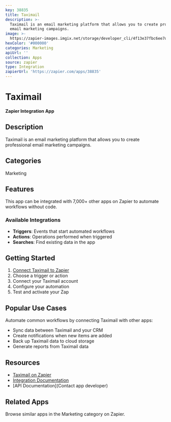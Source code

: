 ```yaml
---
key: 38835
title: Taximail
description: >-
  Taximail is an email marketing platform that allows you to create professional
  email marketing campaigns.
image: >-
  https://zapier-images.imgix.net/storage/developer_cli/4f13e37fbc6ee7d248e47ea09b416faa_2.png?auto=format%2Ccompress&ixlib=python-3.0.0&q=50
hexColor: '#000000'
categories: Marketing
apiUrl: ''
collection: Apps
source: zapier
type: Integration
zapierUrl: 'https://zapier.com/apps/38835'
---
```

# Taximail

**Zapier Integration App**

## Description

Taximail is an email marketing platform that allows you to create professional email marketing campaigns.

## Categories

Marketing

## Features

This app can be integrated with 7,000+ other apps on Zapier to automate workflows without code.

### Available Integrations

- **Triggers**: Events that start automated workflows
- **Actions**: Operations performed when triggered
- **Searches**: Find existing data in the app

## Getting Started

1. [Connect Taximail to Zapier](https://zapier.com/apps/38835)
2. Choose a trigger or action
3. Connect your Taximail account
4. Configure your automation
5. Test and activate your Zap

## Popular Use Cases

Automate common workflows by connecting Taximail with other apps:

- Sync data between Taximail and your CRM
- Create notifications when new items are added
- Back up Taximail data to cloud storage
- Generate reports from Taximail data

## Resources

- [Taximail on Zapier](https://zapier.com/apps/38835)
- [Integration Documentation](https://zapier.com/apps/38835/integrations)
- [API Documentation](Contact app developer)

## Related Apps

Browse similar apps in the Marketing category on Zapier.
